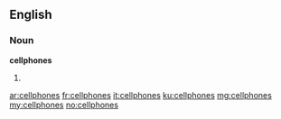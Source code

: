 ==English==

===Noun===
'''cellphones'''

# {{plural of|cellphone}}

[[ar:cellphones]]
[[fr:cellphones]]
[[it:cellphones]]
[[ku:cellphones]]
[[mg:cellphones]]
[[my:cellphones]]
[[no:cellphones]]